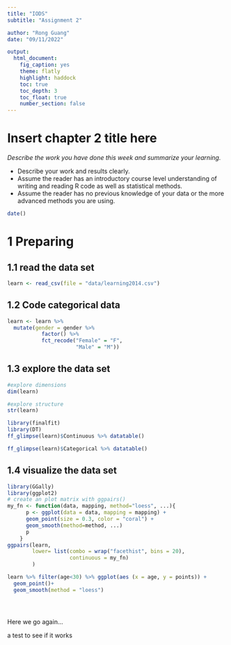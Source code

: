 ```yaml
---
title: "IODS"
subtitle: "Assignment 2"

author: "Rong Guang"
date: "09/11/2022"

output: 
  html_document:
    fig_caption: yes
    theme: flatly
    highlight: haddock
    toc: true
    toc_depth: 3
    toc_float: true
    number_section: false
---
```



# Insert chapter 2 title here

*Describe the work you have done this week and summarize your learning.*

- Describe your work and results clearly. 
- Assume the reader has an introductory course level understanding of writing and reading R code as well as statistical methods.
- Assume the reader has no previous knowledge of your data or the more advanced methods you are using.

```r
date()
```


# 1 Preparing

## 1.1 read the data set

```r
learn <- read_csv(file = "data/learning2014.csv")
```

## 1.2 Code categorical data

```r
learn <- learn %>% 
  mutate(gender = gender %>%
           factor() %>% 
           fct_recode("Female" = "F",
                      "Male" = "M"))
```

## 1.3 explore the data set

```r
#explore dimensions
dim(learn)
```


```r
#explore structure
str(learn)
```


```r
library(finalfit)
library(DT)
ff_glimpse(learn)$Continuous %>% datatable()
```


```r
ff_glimpse(learn)$Categorical %>% datatable()
```

## 1.4 visualize the data set

```r
library(GGally)
library(ggplot2)
# create an plot matrix with ggpairs()
my_fn <- function(data, mapping, method="loess", ...){
      p <- ggplot(data = data, mapping = mapping) + 
      geom_point(size = 0.3, color = "coral") + 
      geom_smooth(method=method, ...)
      p
    }
ggpairs(learn, 
        lower= list(combo = wrap("facethist", bins = 20),
                    continuous = my_fn)
        )

```


```r

learn %>% filter(age<30) %>% ggplot(aes (x = age, y = points)) +
  geom_point()+
  geom_smooth(method = "loess")

```


```r
```


```r
```


```r

```

Here we go again...

a test to see if it works
